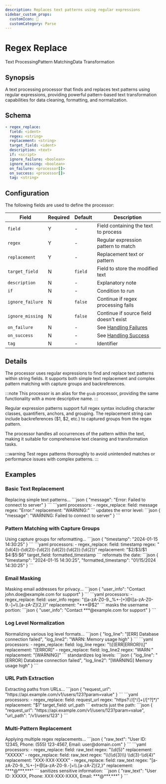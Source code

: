 ```yaml
---
description: Replaces text patterns using regular expressions
sidebar_custom_props: 
  customIcon: 🔄
  customCategory: Parse
---
```


# Regex Replace

<span className="theme-doc-version-badge badge badge--primary">Text Processing</span><span className="theme-doc-version-badge badge badge--secondary">Pattern Matching</span><span className="theme-doc-version-badge badge badge--secondary">Data Transformation</span>

## Synopsis

A text processing processor that finds and replaces text patterns using regular expressions, providing powerful pattern-based text transformation capabilities for data cleaning, formatting, and normalization.

## Schema

```yaml {2-4}
- regex_replace:
  field: <ident>
  regex: <string>
  replacement: <string>
  target_field: <ident>
  description: <text>
  if: <script>
  ignore_failure: <boolean>
  ignore_missing: <boolean>
  on_failure: <processor[]>
  on_success: <processor[]>
  tag: <string>
```

## Configuration

The following fields are used to define the processor:

|Field|Required|Default|Description|
|---|---|---|---|
|`field`|Y|-|Field containing the text to process|
|`regex`|Y|-|Regular expression pattern to match|
|`replacement`|Y|-|Replacement text or pattern|
|`target_field`|N|`field`|Field to store the modified text|
|`description`|N|-|Explanatory note|
|`if`|N|-|Condition to run|
|`ignore_failure`|N|`false`|Continue if regex processing fails|
|`ignore_missing`|N|`false`|Continue if source field doesn't exist|
|`on_failure`|N|-|See [Handling Failures](../handling-failures.mdx)|
|`on_success`|N|-|See [Handling Success](../handling-success.mdx)|
|`tag`|N|-|Identifier|

## Details

The processor uses regular expressions to find and replace text patterns within string fields. It supports both simple text replacement and complex pattern matching with capture groups and backreferences.

:::note
This processor is an alias for the `gsub` processor, providing the same functionality with a more descriptive name.
:::

Regular expression patterns support full regex syntax including character classes, quantifiers, anchors, and grouping. The replacement string can include backreferences ($1, $2, etc.) to captured groups from the regex pattern.

The processor handles all occurrences of the pattern within the text, making it suitable for comprehensive text cleaning and transformation tasks.

:::warning
Test regex patterns thoroughly to avoid unintended matches or performance issues with complex patterns.
:::

## Examples

### Basic Text Replacement

<ExampleGrid>
  <CommentCol>
    Replacing simple text patterns...
  </CommentCol>
  <CodeCol>
    ```json
    {
      "message": "Error: Failed to connect to server"
    }
    ```
    ```yaml
    processors:
      - regex_replace:
        field: message
        regex: "Error:"
        replacement: "WARNING:"
    ```
  </CodeCol>
  <CommentCol>
    updates the error level:
  </CommentCol>
  <CodeCol>
    ```json
    {
      "message": "WARNING: Failed to connect to server"
    }
    ```
  </CodeCol>
</ExampleGrid>

### Pattern Matching with Capture Groups

<ExampleGrid>
  <CommentCol>
    Using capture groups for reformatting...
  </CommentCol>
  <CodeCol>
    ```json
    {
      "timestamp": "2024-01-15 14:30:25"
    }
    ```
    ```yaml
    processors:
      - regex_replace:
        field: timestamp
        regex: "(\d{4})-(\d{2})-(\d{2}) (\d{2}):(\d{2}):(\d{2})"
        replacement: "$2/$3/$1 $4:$5:$6"
        target_field: formatted_timestamp
    ```
  </CodeCol>
  <CommentCol>
    reformats the date:
  </CommentCol>
  <CodeCol>
    ```json
    {
      "timestamp": "2024-01-15 14:30:25",
      "formatted_timestamp": "01/15/2024 14:30:25"
    }
    ```
  </CodeCol>
</ExampleGrid>

### Email Masking

<ExampleGrid>
  <CommentCol>
    Masking email addresses for privacy...
  </CommentCol>
  <CodeCol>
    ```json
    {
      "user_info": "Contact john.doe@example.com for support"
    }
    ```
    ```yaml
    processors:
      - regex_replace:
        field: user_info
        regex: "([a-zA-Z0-9._%+-]+)@([a-zA-Z0-9.-]+\\.[a-zA-Z]{2,})"
        replacement: "***@$2"
    ```
  </CodeCol>
  <CommentCol>
    masks the username portion:
  </CommentCol>
  <CodeCol>
    ```json
    {
      "user_info": "Contact ***@example.com for support"
    }
    ```
  </CodeCol>
</ExampleGrid>

### Log Level Normalization

<ExampleGrid>
  <CommentCol>
    Normalizing various log level formats...
  </CommentCol>
  <CodeCol>
    ```json
    {
      "log_line": "[ERR] Database connection failed",
      "log_line2": "WARN: Memory usage high"
    }
    ```
    ```yaml
    processors:
      - regex_replace:
        field: log_line
        regex: "\\[(ERR|ERROR)\\]"
        replacement: "[ERROR]"
      - regex_replace:
        field: log_line2
        regex: "WARN:"
        replacement: "[WARNING]"
    ```
  </CodeCol>
  <CommentCol>
    standardizes log levels:
  </CommentCol>
  <CodeCol>
    ```json
    {
      "log_line": "[ERROR] Database connection failed",
      "log_line2": "[WARNING] Memory usage high"
    }
    ```
  </CodeCol>
</ExampleGrid>

### URL Path Extraction

<ExampleGrid>
  <CommentCol>
    Extracting paths from URLs...
  </CommentCol>
  <CodeCol>
    ```json
    {
      "request_url": "https://api.example.com/v1/users/123?param=value"
    }
    ```
    ```yaml
    processors:
      - regex_replace:
        field: request_url
        regex: "https?://[^/]+(/[^?]*)"
        replacement: "$1"
        target_field: url_path
    ```
  </CodeCol>
  <CommentCol>
    extracts just the path:
  </CommentCol>
  <CodeCol>
    ```json
    {
      "request_url": "https://api.example.com/v1/users/123?param=value",
      "url_path": "/v1/users/123"
    }
    ```
  </CodeCol>
</ExampleGrid>

### Multi-Pattern Replacement

<ExampleGrid>
  <CommentCol>
    Applying multiple regex replacements...
  </CommentCol>
  <CodeCol>
    ```json
    {
      "raw_text": "User ID: 12345, Phone: (555) 123-4567, Email: user@domain.com"
    }
    ```
    ```yaml
    processors:
      - regex_replace:
        field: raw_text
        regex: "\\d{5}"
        replacement: "XXXXX"
      - regex_replace:
        field: raw_text
        regex: "\\(\\d{3}\\) \\d{3}-\\d{4}"
        replacement: "XXX-XXX-XXXX"
      - regex_replace:
        field: raw_text
        regex: "[a-zA-Z0-9._%+-]+@[a-zA-Z0-9.-]+\\.[a-zA-Z]{2,}"
        replacement: "***@***.***"
    ```
  </CodeCol>
  <CommentCol>
    sanitizes sensitive information:
  </CommentCol>
  <CodeCol>
    ```json
    {
      "raw_text": "User ID: XXXXX, Phone: XXX-XXX-XXXX, Email: ***@***.***"
    }
    ```
  </CodeCol>
</ExampleGrid>
